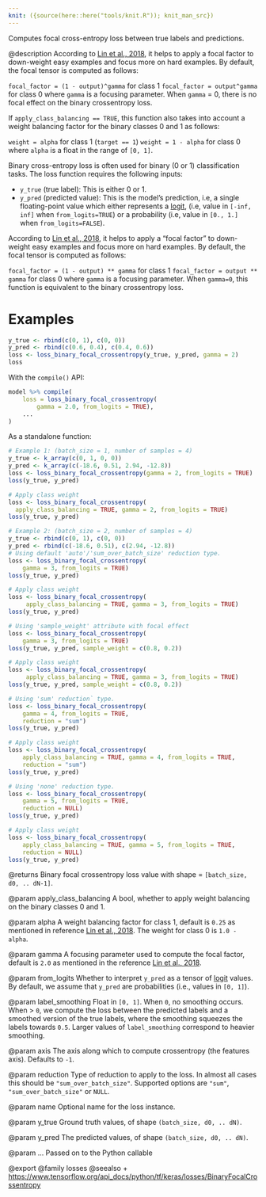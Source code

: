```yaml
---
knit: ({source(here::here("tools/knit.R")); knit_man_src})
---
```

Computes focal cross-entropy loss between true labels and predictions.

@description
According to [Lin et al., 2018](https://arxiv.org/pdf/1708.02002.pdf), it
helps to apply a focal factor to down-weight easy examples and focus more on
hard examples. By default, the focal tensor is computed as follows:

`focal_factor = (1 - output)^gamma` for class 1
`focal_factor = output^gamma` for class 0
where `gamma` is a focusing parameter. When `gamma` = 0, there is no focal
effect on the binary crossentropy loss.

If `apply_class_balancing == TRUE`, this function also takes into account a
weight balancing factor for the binary classes 0 and 1 as follows:

`weight = alpha` for class 1 (`target == 1`)
`weight = 1 - alpha` for class 0
where `alpha` is a float in the range of `[0, 1]`.

Binary cross-entropy loss is often used for binary (0 or 1) classification
tasks. The loss function requires the following inputs:

- `y_true` (true label): This is either 0 or 1.
- `y_pred` (predicted value): This is the model's prediction, i.e, a single
    floating-point value which either represents a
    [logit](https://en.wikipedia.org/wiki/Logit), (i.e, value in `[-inf, inf]`
    when `from_logits=TRUE`) or a probability (i.e, value in `[0., 1.]` when
    `from_logits=FALSE`).

According to [Lin et al., 2018](https://arxiv.org/pdf/1708.02002.pdf), it
helps to apply a "focal factor" to down-weight easy examples and focus more
on hard examples. By default, the focal tensor is computed as follows:

`focal_factor = (1 - output) ** gamma` for class 1
`focal_factor = output ** gamma` for class 0
where `gamma` is a focusing parameter. When `gamma=0`, this function is
equivalent to the binary crossentropy loss.

# Examples
```r
y_true <- rbind(c(0, 1), c(0, 0))
y_pred <- rbind(c(0.6, 0.4), c(0.4, 0.6))
loss <- loss_binary_focal_crossentropy(y_true, y_pred, gamma = 2)
loss
```
With the `compile()` API:

```r
model %>% compile(
    loss = loss_binary_focal_crossentropy(
        gamma = 2.0, from_logits = TRUE),
    ...
)
```

As a standalone function:

```r
# Example 1: (batch_size = 1, number of samples = 4)
y_true <- k_array(c(0, 1, 0, 0))
y_pred <- k_array(c(-18.6, 0.51, 2.94, -12.8))
loss <- loss_binary_focal_crossentropy(gamma = 2, from_logits = TRUE)
loss(y_true, y_pred)
```

```r
# Apply class weight
loss <- loss_binary_focal_crossentropy(
  apply_class_balancing = TRUE, gamma = 2, from_logits = TRUE)
loss(y_true, y_pred)
```

```r
# Example 2: (batch_size = 2, number of samples = 4)
y_true <- rbind(c(0, 1), c(0, 0))
y_pred <- rbind(c(-18.6, 0.51), c(2.94, -12.8))
# Using default 'auto'/'sum_over_batch_size' reduction type.
loss <- loss_binary_focal_crossentropy(
    gamma = 3, from_logits = TRUE)
loss(y_true, y_pred)
```

```r
# Apply class weight
loss <- loss_binary_focal_crossentropy(
     apply_class_balancing = TRUE, gamma = 3, from_logits = TRUE)
loss(y_true, y_pred)
```

```r
# Using 'sample_weight' attribute with focal effect
loss <- loss_binary_focal_crossentropy(
    gamma = 3, from_logits = TRUE)
loss(y_true, y_pred, sample_weight = c(0.8, 0.2))
```

```r
# Apply class weight
loss <- loss_binary_focal_crossentropy(
     apply_class_balancing = TRUE, gamma = 3, from_logits = TRUE)
loss(y_true, y_pred, sample_weight = c(0.8, 0.2))
```

```r
# Using 'sum' reduction` type.
loss <- loss_binary_focal_crossentropy(
    gamma = 4, from_logits = TRUE,
    reduction = "sum")
loss(y_true, y_pred)
```

```r
# Apply class weight
loss <- loss_binary_focal_crossentropy(
    apply_class_balancing = TRUE, gamma = 4, from_logits = TRUE,
    reduction = "sum")
loss(y_true, y_pred)
```

```r
# Using 'none' reduction type.
loss <- loss_binary_focal_crossentropy(
    gamma = 5, from_logits = TRUE,
    reduction = NULL)
loss(y_true, y_pred)
```

```r
# Apply class weight
loss <- loss_binary_focal_crossentropy(
    apply_class_balancing = TRUE, gamma = 5, from_logits = TRUE,
    reduction = NULL)
loss(y_true, y_pred)
```

@returns
Binary focal crossentropy loss value
with shape = `[batch_size, d0, .. dN-1]`.

@param apply_class_balancing
A bool, whether to apply weight balancing on the
binary classes 0 and 1.

@param alpha
A weight balancing factor for class 1, default is `0.25` as
mentioned in reference [Lin et al., 2018](
https://arxiv.org/pdf/1708.02002.pdf).  The weight for class 0 is
`1.0 - alpha`.

@param gamma
A focusing parameter used to compute the focal factor, default is
`2.0` as mentioned in the reference
[Lin et al., 2018](https://arxiv.org/pdf/1708.02002.pdf).

@param from_logits
Whether to interpret `y_pred` as a tensor of
[logit](https://en.wikipedia.org/wiki/Logit) values. By default, we
assume that `y_pred` are probabilities (i.e., values in `[0, 1]`).

@param label_smoothing
Float in `[0, 1]`. When `0`, no smoothing occurs.
When > `0`, we compute the loss between the predicted labels
and a smoothed version of the true labels, where the smoothing
squeezes the labels towards `0.5`.
Larger values of `label_smoothing` correspond to heavier smoothing.

@param axis
The axis along which to compute crossentropy (the features axis).
Defaults to `-1`.

@param reduction
Type of reduction to apply to the loss. In almost all cases
this should be `"sum_over_batch_size"`.
Supported options are `"sum"`, `"sum_over_batch_size"` or `NULL`.

@param name
Optional name for the loss instance.

@param y_true
Ground truth values, of shape `(batch_size, d0, .. dN)`.

@param y_pred
The predicted values, of shape `(batch_size, d0, .. dN)`.

@param ...
Passed on to the Python callable

@export
@family losses
@seealso
+ <https://www.tensorflow.org/api_docs/python/tf/keras/losses/BinaryFocalCrossentropy>

